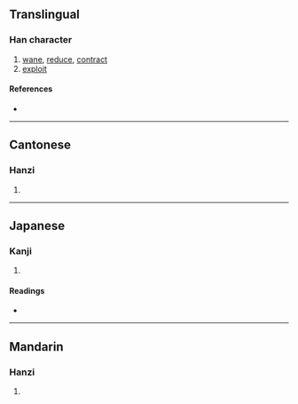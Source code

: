 {{character info/new}}
==Translingual==

===Han character===
{{Han char|rn=74|rad=月|as=07|sn=11|four=73247|canj=BICE|ids=⿰月夋}}

# [[wane]], [[reduce]], [[contract]]
# [[exploit]]

====References====
* {{Han ref|kx=0505.260|dkj=14365|dj=0884.200|hdz=32082.100|uh=6718|ud=26392|bh=D5AF|bd=54703}}

----

==Cantonese==

===Hanzi===
{{yue-hanzi|jyut=[[syun1]], [[zeoi1]], [[zeon1]]|y=syun1, jeui1, jeun1}}

# {{defn|lang=yue|sort=月07}}

----

==Japanese==

===Kanji===
{{ja-kanji|grade=|rs=月07}}

# {{defn|lang=ja|sort=月07}}

====Readings====
* {{ja-readings|on=[[せん]] (sen)|kun=[[ちじまる]] (chijimaru), [[ちじむ]] (chijimu), [[へる]] (heru)}}

----

==Mandarin==

===Hanzi===
{{cmn-hanzi|pin=[[zuī]] ([[zui1]]), [[juān]] ([[juan1]])|wg=tsui<sup>1</sup>, chüan<sup>1</sup>}}

# {{defn|lang=cmn|sort=月07}}